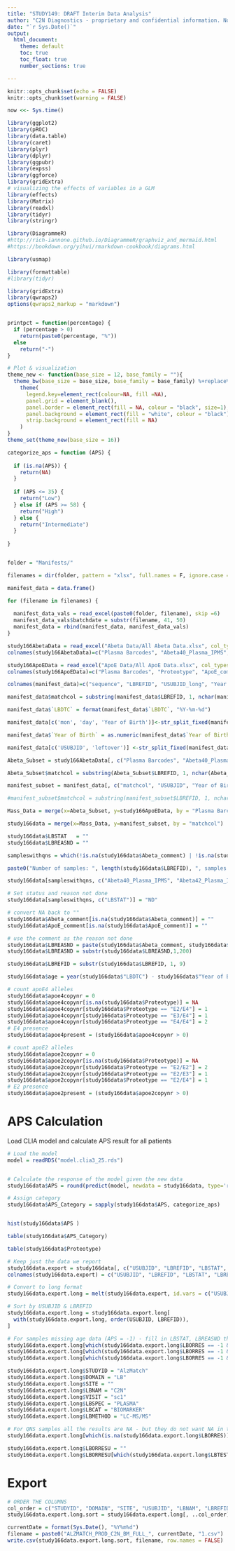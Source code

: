 ---
title: "STUDY149: DRAFT Interim Data Analysis"
author: "C2N Diagnostics - proprietary and confidential information. Not to be copied or distributed without C2N written consent."
date: "`r Sys.Date()`"
output:
  html_document:
    theme: default
    toc: true
    toc_float: true
    number_sections: true

---



```{r setup, include=FALSE}
knitr::opts_chunk$set(echo = FALSE)
knitr::opts_chunk$set(warning = FALSE)

now <<- Sys.time()

library(ggplot2)
library(pROC)
library(data.table)
library(caret)
library(plyr)
library(dplyr)
library(ggpubr)
library(expss)
library(ggforce)
library(gridExtra)
# visualizing the effects of variables in a GLM
library(effects)
library(Matrix)
library(readxl)
library(tidyr)
library(stringr)

library(DiagrammeR)
#http://rich-iannone.github.io/DiagrammeR/graphviz_and_mermaid.html
#https://bookdown.org/yihui/rmarkdown-cookbook/diagrams.html

library(usmap)

library(formattable)
#library(tidyr)

library(gridExtra)
library(qwraps2)
options(qwraps2_markup = "markdown")


printpct = function(percentage) {
  if (percentage > 0)
    return(paste0(percentage, "%"))
  else
    return("-")
}

# Plot & visualization
theme_new <- function(base_size = 12, base_family = ""){
  theme_bw(base_size = base_size, base_family = base_family) %+replace%
    theme(
      legend.key=element_rect(colour=NA, fill =NA),
      panel.grid = element_blank(),   
      panel.border = element_rect(fill = NA, colour = "black", size=1),
      panel.background = element_rect(fill = "white", colour = "black"), 
      strip.background = element_rect(fill = NA)
    )
}
theme_set(theme_new(base_size = 16))

categorize_aps = function (APS) {
  
  if (is.na(APS)) {
    return(NA)
  }
  
  if (APS <= 35) {
    return("Low")
  } else if (APS >= 58) {
    return("High")
  } else {
    return("Intermediate")
  }
  
}


folder = "Manifests/"

filenames = dir(folder, pattern = "xlsx", full.names = F, ignore.case = TRUE)

manifest_data = data.frame()

for (filename in filenames) {
  
  manifest_data_vals = read_excel(paste0(folder, filename), skip =6)
  manifest_data_vals$batchdate = substr(filename, 41, 50)
  manifest_data = rbind(manifest_data, manifest_data_vals)
}

study166AbetaData = read_excel("Abeta Data/All Abeta Data.xlsx", col_types = c("text", "numeric", "numeric", "numeric", "text", "text", "numeric", "text", "numeric", "text"))
colnames(study166AbetaData)=c("Plasma Barcodes", "Abeta40_Plasma_IPMS", "Abeta42_Plasma_IPMS", "Abeta4240_Plasma_IPMS", "Abeta_comment", "LBDTC", "Year of Birth", "LBREFID", "Batch #", "Run Date")

study166ApoEData = read_excel("ApoE Data/All ApoE Data.xlsx", col_types = c("text", "text", "text"))
colnames(study166ApoEData)=c("Plasma Barcodes", "Proteotype", "ApoE_comment")

colnames(manifest_data)=c("sequence", "LBREFID", "USUBJID_long", "Year of Birth", "Gender", "LBDTC", "Time of Collection", "Approximate Volume", "Box Number", "Box Position", "Comments", "batchdate")

manifest_data$matchcol = substring(manifest_data$LBREFID, 1, nchar(manifest_data$LBREFID)-3)

manifest_data$`LBDTC` = format(manifest_data$`LBDTC`, "%Y-%m-%d")

manifest_data[c('mon', 'day', 'Year of Birth')]<-str_split_fixed(manifest_data$`Year of Birth`, '/', 3)

manifest_data$`Year of Birth` = as.numeric(manifest_data$`Year of Birth`)

manifest_data[c('USUBJID', 'leftover')] <-str_split_fixed(manifest_data$USUBJID_long, ',', 2)

Abeta_Subset = study166AbetaData[, c("Plasma Barcodes", "Abeta40_Plasma_IPMS", "Abeta42_Plasma_IPMS", "Abeta4240_Plasma_IPMS", "Abeta_comment", "LBREFID")]

Abeta_Subset$matchcol = substring(Abeta_Subset$LBREFID, 1, nchar(Abeta_Subset$LBREFID)-3)

manifest_subset = manifest_data[, c("matchcol", "USUBJID", "Year of Birth", "LBDTC")]

#manifest_subset$matchcol = substring(manifest_subset$LBREFID, 1, nchar(manifest_subset$LBREFID)-3)

Mass_Data = merge(x=Abeta_Subset, y=study166ApoEData, by = "Plasma Barcodes")

study166data = merge(x=Mass_Data, y=manifest_subset, by = "matchcol")

study166data$LBSTAT   = ""
study166data$LBREASND = "" 

sampleswithqns = which(!is.na(study166data$Abeta_comment) | !is.na(study166data$ApoE_comment))

paste0("Number of samples: ", length(study166data$LBREFID), ", samples with comments: ", length(sampleswithqns))

study166data[sampleswithqns, c("Abeta40_Plasma_IPMS", "Abeta42_Plasma_IPMS", "Abeta4240_Plasma_IPMS", "Proteotype")] = NA

# Set status and reason not done
study166data[sampleswithqns, c("LBSTAT")] = "ND"

# convert NA back to ""
study166data$Abeta_comment[is.na(study166data$Abeta_comment)] = ""
study166data$ApoE_comment[is.na(study166data$ApoE_comment)] = ""

# use the comment as the reason not done
study166data$LBREASND = paste(study166data$Abeta_comment, study166data$ApoE_comment, sep = "")
study166data$LBREASND = substr(study166data$LBREASND,1,200)

study166data$LBREFID = substr(study166data$LBREFID, 1, 9)

study166data$age = year(study166data$"LBDTC") - study166data$"Year of Birth"

# count apoE4 alleles
study166data$apoe4copynr = 0
study166data$apoe4copynr[is.na(study166data$Proteotype)] = NA
study166data$apoe4copynr[study166data$Proteotype == "E2/E4"] = 1
study166data$apoe4copynr[study166data$Proteotype == "E3/E4"] = 1
study166data$apoe4copynr[study166data$Proteotype == "E4/E4"] = 2
# E4 presence
study166data$apoe4present = (study166data$apoe4copynr > 0)

# count apoE2 alleles
study166data$apoe2copynr = 0
study166data$apoe2copynr[is.na(study166data$Proteotype)] = NA
study166data$apoe2copynr[study166data$Proteotype == "E2/E2"] = 2
study166data$apoe2copynr[study166data$Proteotype == "E2/E3"] = 1
study166data$apoe2copynr[study166data$Proteotype == "E2/E4"] = 1
# E2 presence
study166data$apoe2present = (study166data$apoe2copynr > 0)


```



# APS Calculation

Load CLIA model and calculate APS result for all patients

```{r}

# Load the model
model = readRDS("model.clia3_25.rds")


# Calculate the response of the model given the new data
study166data$APS = round(predict(model, newdata = study166data, type='response') * 100)

# Assign category
study166data$APS_Category = sapply(study166data$APS, categorize_aps)


hist(study166data$APS )

```

```{r}
table(study166data$APS_Category)
```

```{r}

table(study166data$Proteotype)

```
```{r}
# Keep just the data we report
study166data.export = study166data[, c("USUBJID", "LBREFID", "LBSTAT", "LBREASND", "LBDTC", "Abeta40_Plasma_IPMS", "Abeta42_Plasma_IPMS", "Abeta4240_Plasma_IPMS", "APS", "Proteotype")]
colnames(study166data.export) = c("USUBJID", "LBREFID", "LBSTAT", "LBREASND", "LBDTC", "AB40", "AB42", "AB4240_RATIO", "APS", "APOE")

# Convert to long format
study166data.export.long = melt(study166data.export, id.vars = c("USUBJID","LBREFID", "LBSTAT", "LBREASND", "LBDTC"), variable.name = "LBTESTCD", value.name = "LBORRES")

# Sort by USUBJID & LBREFID
study166data.export.long = study166data.export.long[
  with(study166data.export.long, order(USUBJID, LBREFID)),
]

# For samples missing age data (APS = -1) - fill in LBSTAT, LBREASND then change LBORRES to ""
study166data.export.long[which(study166data.export.long$LBORRES == -1 & study166data.export.long$LBSTAT == "" & study166data.export.long$LBTESTCD == "APS"), "LBSTAT"] = "ND"
study166data.export.long[which(study166data.export.long$LBORRES == -1 & study166data.export.long$LBREASND == "" & study166data.export.long$LBTESTCD == "APS"), "LBREASND"] = "Patient age missing"
study166data.export.long[which(study166data.export.long$LBORRES == -1 & study166data.export.long$LBTESTCD == "APS"), "LBORRES"] = ""

study166data.export.long$STUDYID = "AlzMatch"
study166data.export.long$DOMAIN = "LB"
study166data.export.long$SITE = ""
study166data.export.long$LBNAM = "C2N"
study166data.export.long$VISIT = "sc1"
study166data.export.long$LBSPEC = "PLASMA"
study166data.export.long$LBCAT = "BIOMARKER"
study166data.export.long$LBMETHOD = "LC-MS/MS"

# For QNS samples all the results are NA - but they do not want NA in the LBORRES column so we will change all NA to ""
study166data.export.long[which(is.na(study166data.export.long$LBORRES)), "LBORRES"] = "" 

study166data.export.long$LBORRESU = "" 
study166data.export.long$LBORRESU[which(study166data.export.long$LBTESTCD == "AB42" | study166data.export.long$LBTESTCD == "AB40")] = "pg/mL"


```

# Export

```{r}
# ORDER THE COLUMNS
col_order = c("STUDYID", "DOMAIN", "SITE", "USUBJID", "LBNAM", "LBREFID", "VISIT", "LBDTC", "LBSPEC", "LBCAT", "LBTESTCD", "LBORRES", "LBORRESU", "LBMETHOD", "LBSTAT", "LBREASND")
study166data.export.long.sort = study166data.export.long[, ..col_order]

currentDate = format(Sys.Date(), "%Y%m%d")
filename = paste0("ALZMATCH_PROD_C2N_BM_FULL_", currentDate, "1.csv")
write.csv(study166data.export.long.sort, filename, row.names = FALSE)

```
